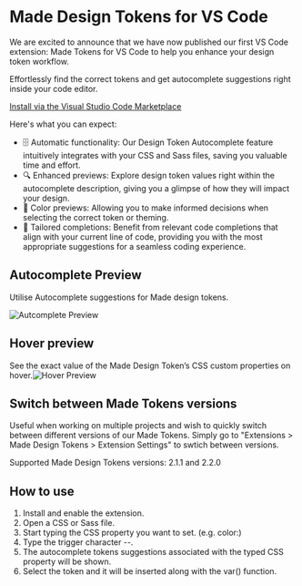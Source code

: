 
<Meta title="Tools/VS Code Extension" />

# Made Design Tokens for VS Code

We are excited to announce that we have now published our first VS Code extension: Made Tokens for VS Code to help you enhance your design token workflow.

Effortlessly find the correct tokens and get autocomplete suggestions right inside your code editor.

[Install via the Visual Studio Code Marketplace](https://marketplace.visualstudio.com/items?itemName=Mastercard.made-design-tokens-for-vscode)

Here's what you can expect:
 
- 🗄️ Automatic functionality: Our Design Token Autocomplete feature intuitively integrates with your CSS and Sass files, saving you valuable time and effort.
- 🔍 Enhanced previews: Explore design token values right within the autocomplete description, giving you a glimpse of how they will impact your design.
- 🎨 Color previews: Allowing you to make informed decisions when selecting the correct token or theming.
- 🥇 Tailored completions: Benefit from relevant code completions that align with your current line of code, providing you with the most appropriate suggestions for a seamless coding experience.

## Autocomplete Preview

Utilise Autocomplete suggestions for Made design tokens.

<img src={vsCodeGif1} alt="Autcomplete Preview" class="sb-vs-code-gif" />

## Hover preview

See the exact value of the Made Design Token’s CSS custom properties on hover.<img src={vsCodeGif2} alt="Hover Preview" class="sb-vs-code-gif" />

## Switch between Made Tokens versions

Useful when working on multiple projects and wish to quickly switch between different versions of our Made Tokens. Simply go to "Extensions > Made Design Tokens > Extension Settings" to swtich between versions.

Supported Made Design Tokens versions: 2.1.1 and 2.2.0

## How to use

1. Install and enable the extension.
2. Open a CSS or Sass file.
3. Start typing the CSS property you want to set. (e.g. color:)
4. Type the trigger character --.
5. The autocomplete tokens suggestions associated with the typed CSS property will be shown.
6. Select the token and it will be inserted along with the var() function.